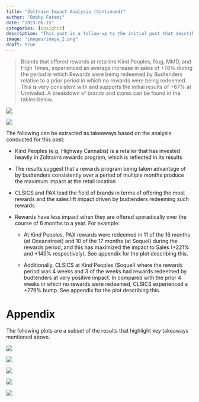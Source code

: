```yaml
---
title: "Zoltrain Impact Analysis (Continued)"
author: "Bobby Fatemi"
date: "2023-06-15"
categories: [insights]
description: "This post is a follow-up to the initial post that described the impact of Zoltrain Rewards on sales at retailer Unrivaled. In this follow-up analysis, I expanded the scope of retailers as well as brands to study how the results compare to the boost identified at Unrivaled."
image: "images/image_2.png"
draft: true
---
```


> Brands that offered rewards at retailers Kind Peoples, Nug, MMD, and
> High Times, experienced an average increase in sales of +78% during
> the period in which Rewards were being redeemed by Budtenders relative
> to a prior period in which no rewards were being redeemed. This is
> very consistent with and supports the initial results of +67% at
> Unrivaled. A breakdown of brands and stores can be found in the tables
> below.

![](images/image_2.png)

![](images/image_3.png)

The following can be extracted as takeaways based on the analysis
conducted for this post:

-   Kind Peoples (e.g. Highway Cannabis) is a retailer that has invested
    heavily in Zoltrain's rewards program, which is reflected in its
    results

-   The results suggest that a rewards program being taken advantage of
    by budtenders consistently over a period of multiple months produce
    the maximum impact at the retail location

-   CLSICS and PAX lead the field of brands in terms of offering the
    most rewards and the sales lift impact driven by budtenders
    redeeming such rewards

-   Rewards have less impact when they are offered sporadically over the
    course of 6 months to a year. For example:

    -   At Kind Peoples, PAX rewards were redeemed in 11 of the 16
        months (at Oceanstreet) and 10 of the 17 months (at Soquel)
        during the rewards period, and this has maximized the impact to
        Sales (+221% and +145% respectively). See appendix for the plot
        describing this.

    -   Additionally, CLSICS at Kind Peoples (Soquel) where the rewards
        period was 4 weeks and 3 of the weeks had rewards redeemed by
        budtenders at very positive impact. In compared with the prior 4
        weeks in which no rewards were redeemed, CLSICS experienced a
        +279% bump. See appendix for the plot describing this.

# Appendix

The following plots are a subset of the results that highlight key
takeaways mentioned above.

![](images/highwaycannabis_kindpeoplesocean_PAX.png)

![](images/highwaycannabis_kindpeoplessoquel_PAX.png)

![](images/highwaycannabis_kindpeoplesocean_CLSICS.png)

![](images/highwaycannabis_kindpeoplessoquel_CLSICS.png)

![](images/hightimes_coalinga_KANHA.png)

